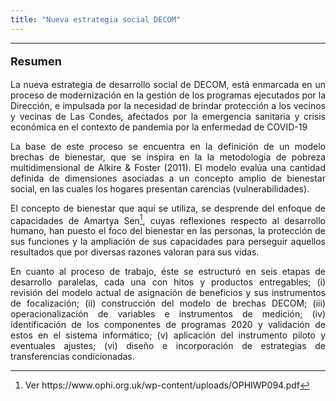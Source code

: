 ```yaml
---
title: "Nueva estrategia social DECOM"
---
```


---

<p style="font-size:18px"><b>Resumen</b></p>

<p align="justify">La nueva estrategia de desarrollo social de DECOM, está enmarcada en un proceso de modernización en la gestión de los programas ejecutados por la Dirección, e impulsada por la necesidad de brindar protección a los vecinos y vecinas de Las Condes, afectados por la emergencia sanitaria y crisis económica en el contexto de pandemia por la enfermedad de COVID-19</p>

<p align="justify">La base de este proceso se encuentra en la definición de un modelo brechas de bienestar, que se inspira en la la metodología de pobreza multidimensional de Alkire & Foster (2011). El modelo evalúa una cantidad definida de dimensiones asociadas a un concepto amplio de bienestar social, en las cuales los hogares presentan carencias (vulnerabilidades).</p>

<p align="justify">El concepto de bienestar que aquí se utiliza, se desprende del enfoque de capacidades de Amartya Sen[^1], cuyas reflexiones respecto al desarrollo humano, han puesto el foco del bienestar en las personas, la protección de sus funciones y la ampliación de sus capacidades para perseguir aquellos resultados que por diversas razones valoran para sus vidas.</p>

<p align="justify">En cuanto al proceso de trabajo, éste se estructuró en seis etapas de desarrollo paralelas, cada una con hitos y productos entregables; (i) revisión del modelo actual de asignación de beneficios y sus instrumentos de focalización; (ii) construcción del modelo de brechas DECOM; (iii) operacionalización de variables e instrumentos de medición; (iv) identificación de los componentes de programas 2020 y validación de estos en el sistema informático; (v) aplicación del instrumento piloto y eventuales ajustes; (vi) diseño e incorporación de estrategias de transferencias condicionadas.</p>



[^1]: Ver https://www.ophi.org.uk/wp-content/uploads/OPHIWP094.pdf



